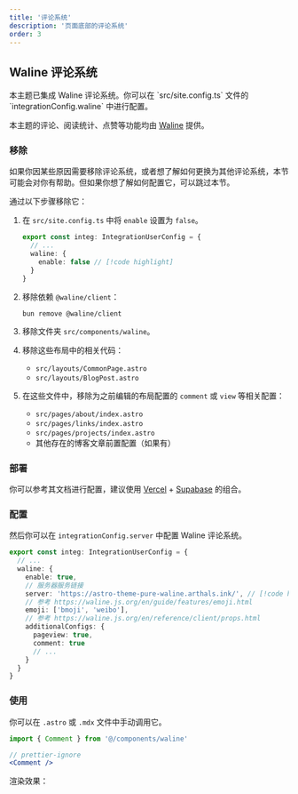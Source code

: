 ```yaml
---
title: '评论系统'
description: '页面底部的评论系统'
order: 3
---
```



## Waline 评论系统

<Aside>
  本主题已集成 Waline 评论系统。你可以在 `src/site.config.ts` 文件的 `integrationConfig.waline` 中进行配置。
</Aside>

本主题的评论、阅读统计、点赞等功能均由 [Waline](https://waline.js.org/) 提供。

### 移除

如果你因某些原因需要移除评论系统，或者想了解如何更换为其他评论系统，本节可能会对你有帮助。但如果你想了解如何配置它，可以跳过本节。

通过以下步骤移除它：

1. 在 `src/site.config.ts` 中将 `enable` 设置为 `false`。

   ```ts title="src/site.config.ts"
   export const integ: IntegrationUserConfig = {
     // ...
     waline: {
       enable: false // [!code highlight]
     }
   }
   ```

2. 移除依赖 `@waline/client`：

   ```shell
   bun remove @waline/client
   ```

3. 移除文件夹 `src/components/waline`。

4. 移除这些布局中的相关代码：
   - `src/layouts/CommonPage.astro`
   - `src/layouts/BlogPost.astro`

5. 在这些文件中，移除为之前编辑的布局配置的 `comment` 或 `view` 等相关配置：
   - `src/pages/about/index.astro`
   - `src/pages/links/index.astro`
   - `src/pages/projects/index.astro`
   - 其他存在的博客文章前置配置（如果有）

### 部署

你可以参考其文档进行配置，建议使用 [Vercel](https://vercel.com/) + [Supabase](https://supabase.com/) 的组合。

### 配置

然后你可以在 `integrationConfig.server` 中配置 Waline 评论系统。

```ts title="src/site.config.ts"
export const integ: IntegrationUserConfig = {
  // ...
  waline: {
    enable: true,
    // 服务器服务链接
    server: 'https://astro-theme-pure-waline.arthals.ink/', // [!code highlight]
    // 参考 https://waline.js.org/en/guide/features/emoji.html
    emoji: ['bmoji', 'weibo'],
    // 参考 https://waline.js.org/en/reference/client/props.html
    additionalConfigs: {
      pageview: true,
      comment: true
      // ...
    }
  }
}
```

### 使用

你可以在 `.astro` 或 `.mdx` 文件中手动调用它。

```jsx
import { Comment } from '@/components/waline'

// prettier-ignore
<Comment />
```

渲染效果：


<Comment />
